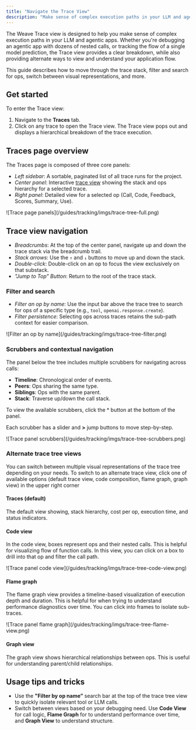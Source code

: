 ```yaml
---
title: "Navigate the Trace View"
description: "Make sense of complex execution paths in your LLM and agentic apps"
---
```


The Weave Trace view is designed to help you make sense of complex execution paths in your LLM and agentic apps. Whether you're debugging an agentic app with dozens of nested calls, or tracking the flow of a single model prediction, the Trace view provides a clear breakdown, while also providing alternate ways to view and understand your application flow.

This guide describes how to move through the trace stack, filter and search for ops, switch between visual representations, and more.

## Get started

To enter the Trace view:
1. Navigate to the **Traces** tab.
2. Click on any trace to open the Trace view. The Trace view pops out and displays a hierarchical breakdown of the trace execution.

## Traces page overview

The Traces page is composed of three core panels:

- _Left sidebar_: A sortable, paginated list of all trace runs for the project.
- _Center panel_: Interactive [trace view](#trace-view-navigation) showing the stack and ops hierarchy for a selected trace. 
- _Right panel_: Detailed view for a selected op (Call, Code, Feedback, Scores, Summary, Use).

<Frame>
![Trace page panels](/guides/tracking/imgs/trace-tree-full.png)
</Frame>

## Trace view navigation

- _Breadcrumbs_: At the top of the center panel, navigate up and down the trace stack via the breadcrumb trail.
- _Stack arrows_: Use the `↑` and `↓` buttons to move up and down the stack.
- _Double-click_: Double-click on an op to focus the view exclusively on that substack.
- _"Jump to Top" Button_: Return to the root of the trace stack.

### Filter and search

- _Filter an op by name_: Use the input bar above the trace tree to search for ops of a specific type (e.g., `tool`, `openai.response.create`).
- _Filter persistence_: Selecting ops across traces retains the sub-path context for easier comparison.

<Frame>
![Filter an op by name](/guides/tracking/imgs/trace-tree-filter.png)
</Frame>

### Scrubbers and contextual navigation

The panel below the tree includes multiple scrubbers for navigating across calls:

- **Timeline**: Chronological order of events.
- **Peers**: Ops sharing the same type.
- **Siblings**: Ops with the same parent.
- **Stack**: Traverse up/down the call stack.

To view the available scrubbers, click the **^** button at the bottom of the panel.

Each scrubber has a slider and **>** jump buttons to move step-by-step.

<Frame>
![Trace panel scrubbers](/guides/tracking/imgs/trace-tree-scrubbers.png)
</Frame>

### Alternate trace tree views

You can switch between multiple visual representations of the trace tree depending on your needs. To switch to an alternate trace view, click one of available options (default trace view, code composition, flame graph, graph view) in the upper right corner 

#### Traces (default)

The default view showing, stack hierarchy, cost per op, execution time, and status indicators.

#### Code view

In the code view, boxes represent ops and their nested calls. This is helpful for visualizing flow of function calls. In this view, you can click on a box to drill into that op and filter the call path.

<Frame>
![Trace panel code view](/guides/tracking/imgs/trace-tree-code-view.png)
</Frame>

#### Flame graph

The flame graph view provides a timeline-based visualization of execution depth and duration. This is helpful for when trying to understand performance diagnostics over time. You can click into frames to isolate sub-traces.

<Frame>
![Trace panel flame graph](/guides/tracking/imgs/trace-tree-flame-view.png)
</Frame>

#### Graph view

The graph view shows hierarchical relationships between ops. This is useful for understanding parent/child relationships.

## Usage tips and tricks

- Use the **"Filter by op name”** search bar at the top of the trace tree view to quickly isolate relevant tool or LLM calls.
- Switch between views based on your debugging need. Use **Code View** for call logic, **Flame Graph** for to understand performance over time, and **Graph View** to understand structure.
